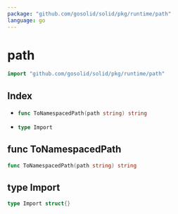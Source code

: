 ```yaml
---
package: "github.com/gosolid/solid/pkg/runtime/path"
language: go
---
```


# path

```go
import "github.com/gosolid/solid/pkg/runtime/path"
```

## Index

<ul>



<li parentName="ul"><a href="#ToNamespacedPath">

```go
func ToNamespacedPath(path string) string
```

</a></li>

<li parentName="ul"><a href="#Import">

```go
type Import
```

</a><ul>
</ul></li>

</ul>

<a id="ToNamespacedPath" />

## func ToNamespacedPath

```go
func ToNamespacedPath(path string) string
```



<a id="Import"></a>

## type Import



```go
type Import struct{}
```

